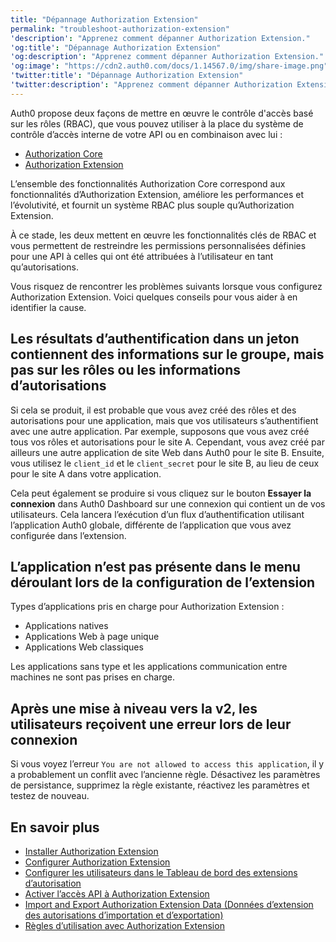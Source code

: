 ```yaml
---
title: "Dépannage Authorization Extension"
permalink: "troubleshoot-authorization-extension"
'description': "Apprenez comment dépanner Authorization Extension."
'og:title': "Dépannage Authorization Extension"
'og:description': "Apprenez comment dépanner Authorization Extension."
'og:image': "https://cdn2.auth0.com/docs/1.14567.0/img/share-image.png"
'twitter:title': "Dépannage Authorization Extension"
'twitter:description': "Apprenez comment dépanner Authorization Extension."
---
```


<Callout icon="file-lines" color="#0EA5E9" iconType="regular">

Auth0 propose deux façons de mettre en œuvre le contrôle d'accès basé sur les rôles (RBAC), que vous pouvez utiliser à la place du système de contrôle d’accès interne de votre API ou en combinaison avec lui :

* [Authorization Core](/docs/fr-ca/manage-users/access-control/rbac)
* [Authorization Extension](/docs/fr-ca/customize/extensions/authorization-extension)

L’ensemble des fonctionnalités Authorization Core correspond aux fonctionnalités d’Authorization Extension, améliore les performances et l’évolutivité, et fournit un système RBAC plus souple qu’Authorization Extension.

À ce stade, les deux mettent en œuvre les fonctionnalités clés de RBAC et vous permettent de restreindre les permissions personnalisées définies pour une API à celles qui ont été attribuées à l’utilisateur en tant qu’autorisations.

</Callout>

Vous risquez de rencontrer les problèmes suivants lorsque vous configurez Authorization Extension. Voici quelques conseils pour vous aider à en identifier la cause.

## Les résultats d’authentification dans un jeton contiennent des informations sur le groupe, mais pas sur les rôles ou les informations d’autorisations

Si cela se produit, il est probable que vous avez créé des rôles et des autorisations pour une application, mais que vos utilisateurs s’authentifient avec une autre application. Par exemple, supposons que vous avez créé tous vos rôles et autorisations pour le site A. Cependant, vous avez créé par ailleurs une autre application de site Web dans Auth0 pour le site B. Ensuite, vous utilisez le `client_id` et le `client_secret` pour le site B, au lieu de ceux pour le site A dans votre application.

Cela peut également se produire si vous cliquez sur le bouton **Essayer la connexion** dans <Tooltip href="/docs/fr-ca/glossary?term=auth0-dashboard" tip="Auth0 Dashboard
Principal produit d’Auth0 pour configurer vos services." cta="Voir le glossaire">Auth0 Dashboard</Tooltip> sur une connexion qui contient un de vos utilisateurs. Cela lancera l’exécution d’un flux d’authentification utilisant l’application Auth0 globale, différente de l’application que vous avez configurée dans l’extension.

## L’application n’est pas présente dans le menu déroulant lors de la configuration de l’extension

Types d’applications pris en charge pour Authorization Extension :

* Applications natives
* Applications Web à page unique
* Applications Web classiques

Les applications sans type et les applications communication entre machines ne sont pas prises en charge.

## Après une mise à niveau vers la v2, les utilisateurs reçoivent une erreur lors de leur connexion

Si vous voyez l’erreur `You are not allowed to access this application`, il y a probablement un conflit avec l’ancienne règle. Désactivez les paramètres de persistance, supprimez la règle existante, réactivez les paramètres et testez de nouveau.

## En savoir plus

* [Installer Authorization Extension](/docs/fr-ca/customize/extensions/authorization-extension/install-authorization-extension)
* [Configurer Authorization Extension](/docs/fr-ca/customize/extensions/authorization-extension/configure-authorization-extension)
* [Configurer les utilisateurs dans le Tableau de bord des extensions d’autorisation](/docs/fr-ca/customize/extensions/authorization-extension/set-up-authorization-extension-users)
* [Activer l’accès API à Authorization Extension](/docs/fr-ca/customize/extensions/authorization-extension/enable-api-access-to-authorization-extension)
* [Import and Export Authorization Extension Data (Données d’extension des autorisations d’importation et d’exportation)](/docs/fr-ca/customize/extensions/authorization-extension/import-and-export-authorization-extension-data)
* [Règles d’utilisation avec Authorization Extension](/docs/fr-ca/customize/extensions/authorization-extension/use-rules-with-the-authorization-extension)